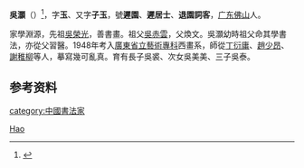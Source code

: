 '''吳灝'''（{{bd|1930年||2017年||catIdx=Wu}}）<ref>{{Cite web|url=https://xw.qq.com/cmsid/20171009A07IW200|title=吴灏：一生未得“画家”名号，却画出如此山水|accessdate=2018-04-19|work=xw.qq.com|archive-url=https://web.archive.org/web/20180419121229/https://xw.qq.com/cmsid/20171009A07IW200|archive-date=2018-04-19|dead-url=yes}}</ref>，字'''玉'''、又字'''子玉'''，號'''遲園'''、'''遲居士'''、'''退園詞客'''，[[廣東省|广东]][[佛山市|佛山]]人。

家學淵源，先祖[[吳榮光|吳榮光]]，善書畫。祖父[[吳赤雲|吳赤雲]]，父煥文。吳灝幼時祖父命其學書法，亦從父習醫。1948年考入[[廣東省立藝術專科|廣東省立藝術專科]]西畫系，師從[[丁衍庸|丁衍庸]]、[[趙少昂|趙少昂]]、[[謝稚柳|謝稚柳]]等人，摹寫幾可亂真。育有長子吳裘、次女吳美美、三子吳泰。

== 参考资料 ==
{{reflist}}

{{China-artist-stub}}

{{Authority control}}
{{DEFAULTSORT:Wu吴}}
[[Category:吴姓|Hao]]
[[category:中國書法家|category:中國書法家]]